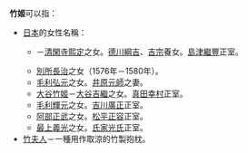 {{japanese|japanese=竹姫|kana=たけひめ|romaji=Takehime}}
'''竹姬'''可以指：
*[[日本|日本]]的女性名稱：
**{{tsl|ja|浄岸院|淨岸院}}－[[清閑寺熙定|清閑寺熙定]]之女。[[德川綱吉|德川綱吉]]、[[德川吉宗|吉宗]]養女。[[島津繼豐|島津繼豐]]正室。
**[[別所長治|別所長治]]之女（1576年－1580年）。
**[[毛利弘元|毛利弘元]]之女。[[井原元師|井原元師]]之妻。
**[[竹林院|大谷竹姬]]－[[大谷吉繼|大谷吉繼]]之女。[[真田幸村|真田幸村]]正室。
**[[毛利輝元|毛利輝元]]之女。[[吉川廣正|吉川廣正]]正室。
**[[阿部正武|阿部正武]]之女。[[松平正容|松平正容]]正室。
**[[最上義光|最上義光]]之女。[[氏家光氏|氏家光氏]]正室。
*[[竹夫人|竹夫人]]－一種用作取涼的竹製抱枕。

{{disambig|CAT=二字消歧义}}